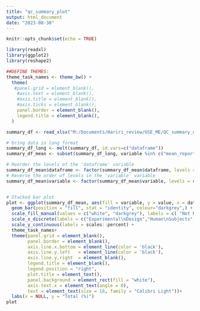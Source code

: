 ```yaml
---
title: "qc_summary_plot"
output: html_document
date: "2023-08-30"
---
```


```r
knitr::opts_chunk$set(echo = TRUE)
```

```r
library(readxl)
library(ggplot2)
library(reshape2)
```


```r
##DEFINE THEMES:
theme_task_names <- theme_bw() +
  theme(
   #panel.grid = element_blank(),
    #axis.text = element_blank(),
    #axis.title = element_blank(),
    #axis.ticks = element_blank(),
    panel.border = element_blank(),
    legend.title = element_blank(),
  )

```

```r

summary_df <- read_xlsx("M:/Documents/Hariri_review/USE_ME/QC_summary_df_qc.xlsx")

# bring data in long format
summary_df_long <- melt(summary_df, id.vars=c("dataframe"))
summary_df_mean <- subset(summary_df_long, variable %in% c("mean_reported", "mean_not_reported"))

# Reorder the levels of the 'dataframe' variable
summary_df_mean$dataframe <- factor(summary_df_mean$dataframe, levels = c("exp_design", "hum_subj", "data_ac", "stat_model", "stat_inf", "tab_fig"))
# Reverse the order of levels in the 'variable' variable
summary_df_mean$variable <- factor(summary_df_mean$variable, levels = c("mean_not_reported", "mean_reported"))


# Stacked bar plot
plot <- ggplot(summary_df_mean, aes(fill = variable, y = value, x = dataframe)) +
  geom_bar(position = "fill", stat = "identity", colour="darkgrey",) +
  scale_fill_manual(values = c("white", "darkgrey"), labels = c( "Not Reported", "Reported")) +
  scale_x_discrete(labels = c("Experimental\nDesign","Human\nSubjects","Data\nAcquisition", "Statistical\nModel", "Statistical\nInference", "Tables\nand Figures")) + 
  scale_y_continuous(labels = scales::percent) + 
  theme_task_names+
  theme(panel.grid = element_blank(),
        panel.border = element_blank(),
        axis.line.x.bottom = element_line(color = 'black'),
        axis.line.y.left   = element_line(color = 'black'),
        axis.line.y.right  = element_blank(),
        legend.title = element_blank(),
        legend.position = "right",
        plot.title = element_text(),
        panel.background = element_rect(fill = "white"),
        axis.text.x = element_text(angle = 0),
        text = element_text(size = 18, family = "Calibri Light"))+
  labs(x = NULL, y = "Total (%)")
plot

```

















